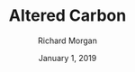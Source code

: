 ---
title: Altered Carbon
author: Richard Morgan
date: January 1, 2019
rating: 10
coverImage: https://raw.githubusercontent.com/shea256/shea.io-bookshelf/main/public/books/altered-carbon.jpg
spineColor: "#000000"
textColor:  "#ffffff"
---